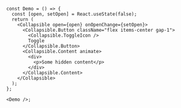 ```tsx
const Demo = () => {
  const [open, setOpen] = React.useState(false);
  return (
    <Collapsible open={open} onOpenChange={setOpen}>
      <Collapsible.Button className="flex items-center gap-1">
        <Collapsible.ToggleIcon />
        Toggle
      </Collapsible.Button>
      <Collapsible.Content animate>
        <div>
          <p>Some hidden content</p>
        </div>
      </Collapsible.Content>
    </Collapsible>
  );
};

<Demo />;
```
